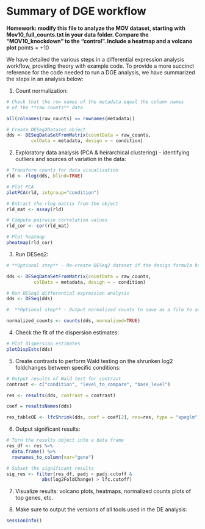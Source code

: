 # Summary of DGE workflow

**Homework: modify this file to analyze the MOV dataset, starting with Mov10_full_counts.txt in your data folder. Compare the "MOV10_knockdown" to the "control". Include a heatmap and a volcano plot** points = +10

We have detailed the various steps in a differential expression analysis workflow, providing theory with example code. To provide a more succinct reference for the code needed to run a DGE analysis, we have summarized the steps in an analysis below:

1. Count normalization:

```r
# Check that the row names of the metadata equal the column names 
# of the **raw counts** data

all(colnames(raw_counts) == rownames(metadata))

# Create DESeq2Dataset object
dds <- DESeqDataSetFromMatrix(countData = raw_counts, 
         colData = metadata, design = ~ condition)
```

2. Exploratory data analysis (PCA & heirarchical clustering) - identifying outliers and sources of variation in the data:

```r
# Transform counts for data visualization
rld <- rlog(dds, blind=TRUE)

# Plot PCA 
plotPCA(rld, intgroup="condition")

# Extract the rlog matrix from the object
rld_mat <- assay(rld)

# Compute pairwise correlation values
rld_cor <- cor(rld_mat)

# Plot heatmap
pheatmap(rld_cor)
```

3. Run DESeq2:

```r
# **Optional step** - Re-create DESeq2 dataset if the design formula has changed after QC analysis in include other sources of variation

dds <- DESeqDataSetFromMatrix(countData = raw_counts, 
          colData = metadata, design = ~ condition)

# Run DESeq2 differential expression analysis
dds <- DESeq(dds)

#  **Optional step** - Output normalized counts to save as a file to access outside RStudio

normalized_counts <- counts(dds, normalized=TRUE)
```

4. Check the fit of the dispersion estimates:

```r
# Plot dispersion estimates
plotDispEsts(dds)
``` 

5. Create contrasts to perform Wald testing on the shrunken log2 foldchanges between specific conditions:

```r

# Output results of Wald test for contrast
contrast <- c("condition", "level_to_compare", "base_level")

res <- results(dds, contrast = contrast)

coef = resultsNames(dds)

res_tableOE <- lfcShrink(dds, coef = coef[2], res=res, type = "apeglm")
```

6. Output significant results:

```r
# Turn the results object into a data frame
res_df <- res %>%
  data.frame() %>%
  rownames_to_column(var="gene") 

# Subset the significant results
sig_res <- filter(res_df, padj < padj.cutoff & 
             abs(log2FoldChange) > lfc.cutoff)
```

7. Visualize results: volcano plots, heatmaps, normalized counts plots of top genes, etc.

8. Make sure to output the versions of all tools used in the DE analysis:

```r
sessionInfo()
```

